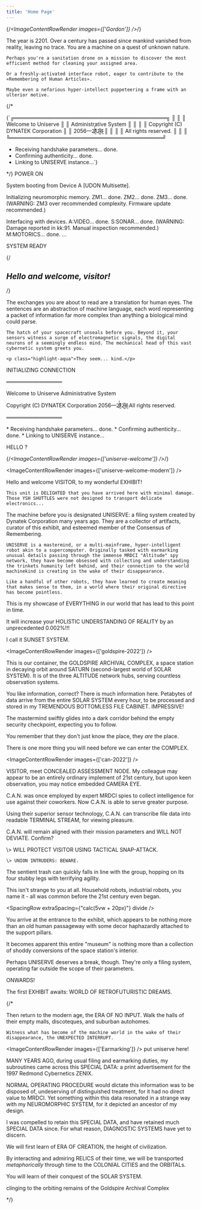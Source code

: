 ```yaml
---
title: 'Home Page'
---
```


{/*<ImageContentRowRender 
  images={['Gordon']}
/>*/}

<TextContentRow>
    <p class="highlight-orange">The year is 2201. Over a century has passed since mankind vanished from reality, leaving no trace. You are a machine on a quest of unknown nature.</p>

    Perhaps you're a sanitation drone on a mission to discover the most efficient method for cleaning your assigned area.

    Or a freshly-activated interface robot, eager to contribute to the «Remembering of Human Articles».

    Maybe even a nefarious hyper-intellect puppeteering a frame with an ulterior motive.
</TextContentRow>

{/*<QuoteContentRow author={AuthorTerminal} client:only >
<p className="perfect">
{`╔═════════════════════════════════════════╗
║                                         ║
║           Welcome to Uniserve           ║
║          Administrative System          ║
║                                         ║
║    Copyright (C) DYNATEK Corporation    ║
║                2056—2̸̾̓1̷͕͑2̵͖͒8̴͈̔                ║
║                                         ║
║           All rights reserved.          ║
║                                         ║
╚═════════════════════════════════════════╝

* Receiving handshake parameters... done.
* Confirming authenticity... done.
* Linking to UNISERVE instance...`}
</p>
</QuoteContentRow>*/}

<QuoteContentRow author={AuthorTerminal} client:only >
POWER ON

System booting from Device A [UDON Multisette].

Initializing neuromorphic memory.
ZM1... done.
ZM2... done.
ZM3... done.
(WARNING: ZM3 over recommended complexity. Firmware update recommended.)

Interfacing with devices.
A:VIDEO... done.
S:SONAR... done.
(WARNING: Damage reported in kk:91. Manual inspection recommended.)
M:MOTORICS... done.
...

SYSTEM READY
</QuoteContentRow>

{/*<HeadingContentRow classes="" verticalSpacing={50}>
    <h2 className="highlight-orange">Hello and welcome, visitor!</h2>
</HeadingContentRow>*/}

<TextContentRow>
    The exchanges you are about to read are a translation for human eyes. The sentences are an abstraction of machine language, each word representing a packet of information far more complex than anything a biological mind could parse.

    The hatch of your spacecraft unseals before you. Beyond it, your sensors witness a surge of electromagnetic signals, the digital neurons of a seemingly endless mind. The mechanical head of this vast cybernetic system greets you.

    <p class="highlight-aqua">They seem... kind.</p>
</TextContentRow>

<QuoteContentRow author={AuthorTerminal} client:only >
INITIALIZING CONNECTION

═══════════════

Welcome to Uniserve Administrative System

Copyright \(C\) DYNATEK Corporation 2056—2̸̾̓1̷͕͑2̵͖͒8̴͈̔ 
All rights reserved.

═══════════════

\* Receiving handshake parameters... done.
\* Confirming authenticity... done.
\* Linking to UNISERVE instance...

HELLO ?
</QuoteContentRow>

{/*<ImageContentRowRender 
  images={['uniserve-welcome']}
/>*/}

<ImageContentRowRender 
  images={['uniserve-welcome-modern']}
/>

<QuoteContentRow author={AuthorUniserve} client:only >
    Hello and welcome VISITOR, to my wonderful EXHIBIT!

    This unit is DELIGHTED that you have arrived here with minimal damage. Those YSH SHUTTLES were not designed to transport delicate electronics...    
</QuoteContentRow>

<TextContentRow>
    The machine before you is designated UNISERVE: a filing system created by Dynatek Corporation many years ago. They are a collector of artifacts, curator of this exhibit, and esteemed member of the Consensus of Remembering.

    UNISERVE is a mastermind, or a multi-mainframe, hyper-intelligent robot akin to a supercomputer. Originally tasked with earmarking unusual details passing through the immense MRDCI "Altitude" spy network, they have become obsessed with collecting and understanding the trinkets humanity left behind, and their connection to the world machinekind is creating in the wake of their disappearance.

    Like a handful of other robots, they have learned to create meaning that makes sense to them, in a world where their original directive has become pointless.
</TextContentRow>

<QuoteContentRow author={AuthorUniserve} client:only none >
This is my showcase of EVERYTHING in our world that has lead to this point in time.

It will increase your HOLISTIC UNDERSTANDING OF REALITY by an unprecedented 0.002%!!!

I call it SUNSET SYSTEM.
</QuoteContentRow>

<ImageContentRowRender 
  images={['goldspire-2022']}
/>

<QuoteContentRow author={AuthorUniserve} client:only >
This is our container, the GOLDSPIRE ARCHIVAL COMPLEX, a space station in decaying orbit around SATURN (second-largest world of SOLAR SYSTEM). It is of the three ALTITUDE network hubs, serving countless observation systems. 

You like information, correct? There is much information here. Petabytes of data arrive from the entire SOLAR SYSTEM every hour, to be processed and stored in my TREMENDOUS BOTTOMLESS FILE CABINET. IMPRESSIVE!
</QuoteContentRow>


<TextContentRow>
    The mastermind swiftly glides into a dark corridor behind the empty security checkpoint, expecting you to follow. 

You remember that they don't just know the place, they *are* the place.
</TextContentRow>

<QuoteContentRow author={AuthorUniserve} client:only none >
There is one more thing you will need before we can enter the COMPLEX.
</QuoteContentRow>

<ImageContentRowRender 
  images={['can-2022']}
/>

<QuoteContentRow author={AuthorUniserve} client:only >
    VISITOR, meet CONCEALED ASSESSMENT NODE. My colleague may appear to be an entirely ordinary implement of 21st century, but upon keen observation, you may notice embedded CAMERA EYE. 

C.A.N. was once employed by expert MRDCI spies to collect intelligence for use against their coworkers. Now C.A.N. is able to serve greater purpose. 

Using their superior sensor technology, C.A.N. can transcribe file data into readable TERMINAL STREAM, for viewing pleasure.

C.A.N. will remain aligned with their mission parameters and WILL NOT DEVIATE. Confirm?
</QuoteContentRow>

<QuoteContentRow author={AuthorCAN} client:only >
    \> WILL PROTECT VISITOR USING TACTICAL SNAP-ATTACK.
    
    \> UNION INTRUDERS: BEWARE.
</QuoteContentRow>

<TextContentRow>
The sentient trash can quickly falls in line with the group, hopping on its four stubby legs with terrifying agility.

This isn't strange to you at all. Household robots, industrial robots, you name it - all was common before the 21st century even began.
</TextContentRow>

<SpacingRow extraSpacing={"calc(5vw + 20px)"} divide />

<TextContentRow>
You arrive at the entrance to the exhibit, which appears to be nothing more than an old human passageway with some decor haphazardly attached to the support pillars.

It becomes apparent this entire "museum" is nothing more than a collection of shoddy conversions of the space station's interior.

Perhaps UNISERVE deserves a break, though. They're only a filing system, operating far outside the scope of their parameters.
</TextContentRow>

<QuoteContentRow author={AuthorUniserve} client:only >
ONWARDS!

The first EXHIBIT awaits: WORLD OF RETROFUTURISTIC DREAMS.
</QuoteContentRow>


{/*

<QuoteContentRow author={AuthorUniserve} client:only >
    Then return to the modern age, the ERA OF NO INPUT. Walk the halls of their empty malls, discoteques, and suburban autohomes. 
    
    Witness what has become of the machine world in the wake of their disappearance, the UNEXPECTED INTERRUPT.
</QuoteContentRow>



<ImageContentRowRender 
  images={['Earmarking']}
/> put uniserve here!

<QuoteContentRow author={AuthorUniserve} client:only >
    MANY YEARS AGO, during usual filing and earmarking duties, my subroutines came across this SPECIAL DATA: a print advertisement for the 1997 Redmond Cybernetics ZENIX.

NORMAL OPERATING PROCEDURE would dictate this information was to be disposed of, undeserving of distinguished treatment, for it had no direct value to MRDCI. Yet something within this data resonated in a strange way with my NEUROMORPHIC SYSTEM, for it depicted an ancestor of my design.

I was compelled to retain this SPECIAL DATA, and have retained much SPECIAL DATA since. For what reason, DIAGNOSTIC SYSTEMS have yet to discern.
</QuoteContentRow>











<QuoteContentRow author={AuthorUniserve} client:only >
We will first learn of ERA OF CREATION, the height of civilization. 

By interacting and admiring RELICS of their time, we will be transported *metaphorically* through time to the COLONIAL CITIES and the ORBITALs.

You will learn of their conquest of the SOLAR SYSTEM.

clinging to the orbiting remains of the Goldspire Archival Complex
</QuoteContentRow>


*/}